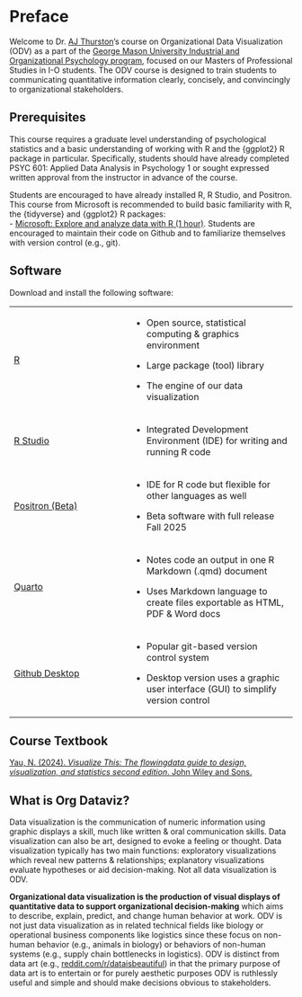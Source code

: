 # Preface {.unnumbered}

Welcome to Dr. [AJ Thurston](https://ajthurston.com)'s course on Organizational Data Visualization (ODV) as a part of the [George Mason University Industrial and Organizational Psychology program](https://io.gmu.edu), focused on our Masters of Professional Studies in I-O students. The ODV course is designed to train students to communicating quantitative information clearly, concisely, and convincingly to organizational stakeholders.

## Prerequisites

This course requires a graduate level understanding of psychological statistics and a basic understanding of working with R and the {ggplot2} R package in particular. Specifically, students should have already completed PSYC 601: Applied Data Analysis in Psychology 1 or sought expressed written approval from the instructor in advance of the course.

Students are encouraged to have already installed R, R Studio, and Positron. This course from Microsoft is recommended to build basic familiarity with R, the {tidyverse} and {ggplot2} R packages:\
- [Microsoft: Explore and analyze data with R (1 hour)](https://learn.microsoft.com/en-us/training/modules/explore-analyze-data-with-r/). Students are encouraged to maintain their code on Github and to familiarize themselves with version control (e.g., git).

## Software

Download and install the following software:

+------------------------------------------------------------+-------------------------------------------------------------------------------------+
| [R](https://cran.rstudio.com/)                             | -   Open source, statistical computing & graphics environment                       |
|                                                            |                                                                                     |
|                                                            | -   Large package (tool) library                                                    |
|                                                            |                                                                                     |
|                                                            | -   The engine of our data visualization                                            |
+------------------------------------------------------------+-------------------------------------------------------------------------------------+
| [R Studio](https://posit.co/download/rstudio-desktop/)     | -   Integrated Development Environment (IDE) for writing and running R code         |
+------------------------------------------------------------+-------------------------------------------------------------------------------------+
| [Positron (Beta)](https://positron.posit.co/download.html) | -   IDE for R code but flexible for other languages as well                         |
|                                                            |                                                                                     |
|                                                            | -   Beta software with full release Fall 2025                                       |
+------------------------------------------------------------+-------------------------------------------------------------------------------------+
| [Quarto](https://quarto.org/docs/get-started/)             | -   Notes code an output in one R Markdown (.qmd) document                          |
|                                                            |                                                                                     |
|                                                            | -   Uses Markdown language to create files exportable as HTML, PDF & Word docs      |
+------------------------------------------------------------+-------------------------------------------------------------------------------------+
| [Github Desktop](https://github.com)                       | -   Popular git-based version control system                                        |
|                                                            |                                                                                     |
|                                                            | -   Desktop version uses a graphic user interface (GUI) to simplify version control |
+------------------------------------------------------------+-------------------------------------------------------------------------------------+

## Course Textbook

[Yau, N. (2024). *Visualize This: The flowingdata guide to design, visualization, and statistics second edition*. John Wiley and Sons.](https://www.amazon.com/Visualize-This-FlowingData-Visualization-Statistics-dp-1394214863/dp/1394214863)

## What is Org Dataviz?

Data visualization is the communication of numeric information using graphic displays a skill, much like written & oral communication skills. Data visualization can also be art, designed to evoke a feeling or thought. Data visualization typically has two main functions: exploratory visualizations which reveal new patterns & relationships; explanatory visualizations evaluate hypotheses or aid decision-making. Not all data visualization is ODV.

**Organizational data visualization is the production of visual displays of quantitative data to support organizational decision-making** which aims to describe, explain, predict, and change human behavior at work. ODV is not just data visualization as in related technical fields like biology or operational business components like logistics since these focus on non-human behavior (e.g., animals in biology) or behaviors of non-human systems (e.g., supply chain bottlenecks in logistics). ODV is distinct from data art (e.g., [reddit.com/r/dataisbeautiful](https://www.reddit.com/r/dataisbeautiful)) in that the primary purpose of data art is to entertain or for purely aesthetic purposes ODV is ruthlessly useful and simple and should make decisions obvious to stakeholders.